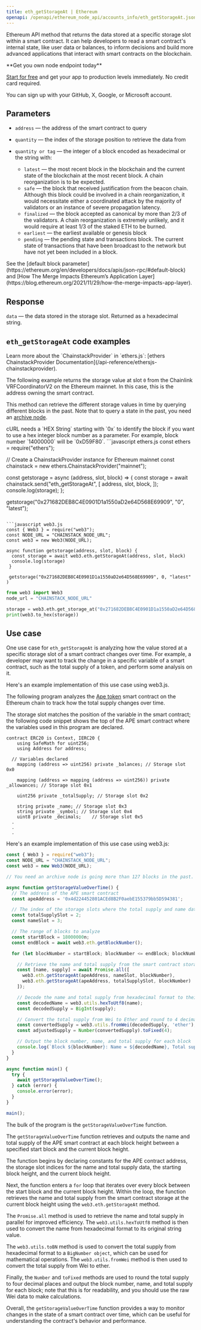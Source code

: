 ---
title: eth_getStorageAt | Ethereum
openapi: /openapi/ethereum_node_api/accounts_info/eth_getStorageAt.json POST /0a9d79d93fb2f4a4b1e04695da2b77a7
---

Ethereum API method that returns the data stored at a specific storage slot within a smart contract. It can help developers to read a smart contract's internal state, like user data or balances, to inform decisions and build more advanced applications that interact with smart contracts on the blockchain.

<Check>
**Get you own node endpoint today**

[Start for free](https://console.chainstack.com/) and get your app to production levels immediately. No credit card required.

You can sign up with your GitHub, X, Google, or Microsoft account.
</Check>


## Parameters

* `address` — the address of the smart contract to query
* `quantity` — the index of the storage position to retrieve the data from
* `quantity or tag` — the integer of a block encoded as hexadecimal or the string with:

  + `latest` — the most recent block in the blockchain and the current state of the blockchain at the most recent block. A chain reorganization is to be expected.
  + `safe` — the block that received justification from the beacon chain. Although this block could be involved in a chain reorganization, it would necessitate either a coordinated attack by the majority of validators or an instance of severe propagation latency.
  + `finalized` — the block accepted as canonical by more than 2/3 of the validators. A chain reorganization is extremely unlikely, and it would require at least 1/3 of the staked ETH to be burned.
  + `earliest` — the earliest available or genesis block
  + `pending` — the pending state and transactions block. The current state of transactions that have been broadcast to the network but have not yet been included in a block.

<Note>
See the [default block parameter](https://ethereum.org/en/developers/docs/apis/json-rpc/#default-block) and [How The Merge Impacts Ethereum’s Application Layer](https://blog.ethereum.org/2021/11/29/how-the-merge-impacts-app-layer).
</Note>


## Response

`data` — the data stored in the storage slot. Returned as a hexadecimal string.

## `eth_getStorageAt` code examples

<Note>
Learn more about the `ChainstackProvider` in `ethers.js`: [ethers ChainstackProvider Documentation](/api-reference/ethersjs-chainstackprovider).
</Note>


The following example returns the storage value at slot `0` from the Chainlink VRFCoordinatorV2 on the Ethereum mainnet. In this case, this is the address owning the smart contract.

This method can retrieve the different storage values in time by querying different blocks in the past. Note that to query a state in the past, you need an [archive node](https://chainstack.com/evm-nodes-a-dive-into-the-full-vs-archive-mode).

<Note>
cURL needs a `HEX String` starting with `0x` to identify the block if you want to use a hex integer block number as a parameter.  
For example, block number `14000000` will be `0xD59F80`.
</Note>

<CodeGroup>
```javascript ethers.js
const ethers = require("ethers");

// Create a ChainstackProvider instance for Ethereum mainnet
const chainstack = new ethers.ChainstackProvider("mainnet");

const getstorage = async (address, slot, block) => {
  const storage = await chainstack.send("eth_getStorageAt", [
    address,
    slot,
    block,
  ]);
  console.log(storage);
};

getstorage("0x271682DEB8C4E0901D1a1550aD2e64D568E69909", "0", "latest");
```

```javascript web3.js
const { Web3 } = require("web3");
const NODE_URL = "CHAINSTACK_NODE_URL";
const web3 = new Web3(NODE_URL);

async function getstorage(address, slot, block) {
  const storage = await web3.eth.getStorageAt(address, slot, block)
  console.log(storage)
 }
 
 getstorage("0x271682DEB8C4E0901D1a1550aD2e64D568E69909", 0, "latest" )
```

```python web3.py
from web3 import Web3  
node_url = "CHAINSTACK_NODE_URL" 

storage = web3.eth.get_storage_at("0x271682DEB8C4E0901D1a1550aD2e64D568E69909", 0, "latest")
print(web3.to_hex(storage))
```
</CodeGroup>


## Use case

One use case for `eth_getStorageAt` is analyzing how the value stored at a specific storage slot of a smart contract changes over time. For example, a developer may want to track the change in a specific variable of a smart contract, such as the total supply of a token, and perform some analysis on it.

Here's an example implementation of this use case using web3.js.

The following program analyzes the [Ape token](https://etherscan.io/token/0x4d224452801aced8b2f0aebe155379bb5d594381#code) smart contract on the Ethereum chain to track how the total supply changes over time.

The storage slot matches the position of the variable in the smart contract; the following code snippet shows the top of the APE smart contract where the variables used in this program are declared.

```sol ERC20.sol
contract ERC20 is Context, IERC20 {
    using SafeMath for uint256;
    using Address for address;
	
  // Variables declared
    mapping (address => uint256) private _balances;	// Storage slot 0x0

    mapping (address => mapping (address => uint256)) private _allowances; // Storage slot 0x1

    uint256 private _totalSupply; // Storage slot 0x2

    string private _name; // Storage slot 0x3
    string private _symbol;	// Storage slot 0x4
    uint8 private _decimals;	// Storage slot 0x5
  .
  .
  .
```


Here's an example implementation of this use case using web3.js:

```javascript index.js
const { Web3 } = require("web3");
const NODE_URL = "CHAINSTACK_NODE_URL";
const web3 = new Web3(NODE_URL);

// You need an archive node is going more than 127 blocks in the past.

async function getStorageValueOverTime() {
  // The address of the APE smart contract
  const apeAddress = '0x4d224452801ACEd8B2F0aebE155379bb5D594381';

  // The index of the storage slots where the total supply and name data are stored
  const totalSupplySlot = 2;
  const nameSlot = 3;

  // The range of blocks to analyze
  const startBlock = 18000000n;
  const endBlock = await web3.eth.getBlockNumber();

  for (let blockNumber = startBlock; blockNumber <= endBlock; blockNumber++) {

    // Retrieve the name and total supply from the smart contract storage at each block
    const [name, supply] = await Promise.all([
      web3.eth.getStorageAt(apeAddress, nameSlot, blockNumber),
      web3.eth.getStorageAt(apeAddress, totalSupplySlot, blockNumber)
    ]);

    // Decode the name and total supply from hexadecimal format to their original values
    const decodedName = web3.utils.hexToUtf8(name);
    const decodedSupply = BigInt(supply);

    // Convert the total supply from Wei to Ether and round to 4 decimal places
    const convertedSupply = web3.utils.fromWei(decodedSupply, 'ether');
    const adjustedSupply = Number(convertedSupply).toFixed(4);

    // Output the block number, name, and total supply for each block
    console.log(`Block ${blockNumber}: Name = ${decodedName}, Total supply = ${adjustedSupply}`);
  }
}

async function main() {
  try {
    await getStorageValueOverTime();
  } catch (error) {
    console.error(error);
  }
}

main();
```


The bulk of the program is the `getStorageValueOverTime` function.

The `getStorageValueOverTime` function retrieves and outputs the name and total supply of the APE smart contract at each block height between a specified start block and the current block height.

The function begins by declaring constants for the APE contract address, the storage slot indices for the name and total supply data, the starting block height, and the current block height.

Next, the function enters a `for` loop that iterates over every block between the start block and the current block height. Within the loop, the function retrieves the name and total supply from the smart contract storage at the current block height using the `web3.eth.getStorageAt` method.

The `Promise.all` method is used to retrieve the name and total supply in parallel for improved efficiency. The `web3.utils.hexToUtf8` method is then used to convert the name from hexadecimal format to its original string value.

The `web3.utils.toBN` method is used to convert the total supply from hexadecimal format to a `BigNumber object`, which can be used for mathematical operations. The `web3.utils.fromWei` method is then used to convert the total supply from Wei to ether.

Finally, the `Number` and `toFixed` methods are used to round the total supply to four decimal places and output the block number, name, and total supply for each block; note that this is for readability, and you should use the raw Wei data to make calculations.

Overall, the `getStorageValueOverTime` function provides a way to monitor changes in the state of a smart contract over time, which can be useful for understanding the contract's behavior and performance.
